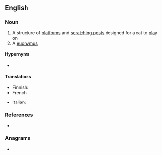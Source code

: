 ==English==

===Noun===
{{en-noun}}

# A structure of [[platform]]s and [[scratching post]]s designed for a cat to [[play]] on
# A [[euonymus]]

====Hypernyms====
* {{l|en|tree}}

====Translations====
{{trans-top|structure for a cat to play on}}
* Finnish: {{t|fi|raapimispuu}}
* French: {{t+|fr|arbre à chat|m}}
{{trans-mid}}
* Italian: {{t+|it|tiragraffi|m}}
{{trans-bottom}}

===References===
* {{pedia}}

===Anagrams===
* {{anagrams|en|a=aceertt|Racette}}